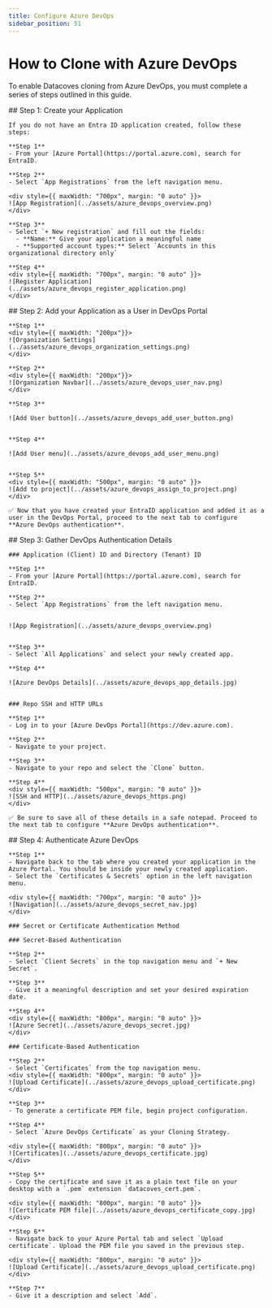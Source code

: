 ```yaml
---
title: Configure Azure DevOps
sidebar_position: 51
---
```



# How to Clone with Azure DevOps

To enable Datacoves cloning from Azure DevOps, you must complete a series of steps outlined in this guide.

<Tabs>
  <TabItem value="create-app" label="1. Create your Application" default>
    ## Step 1: Create your Application

    If you do not have an Entra ID application created, follow these steps:

    **Step 1**  
    - From your [Azure Portal](https://portal.azure.com), search for EntraID.

    **Step 2**  
    - Select `App Registrations` from the left navigation menu.

    <div style={{ maxWidth: "700px", margin: "0 auto" }}>
    ![App Registration](../assets/azure_devops_overview.png)
    </div>

    **Step 3**  
    - Select `+ New registration` and fill out the fields:
      - **Name:** Give your application a meaningful name
      - **Supported account types:** Select `Accounts in this organizational directory only`

    **Step 4**  
    <div style={{ maxWidth: "700px", margin: "0 auto" }}>
    ![Register Application](../assets/azure_devops_register_application.png)
    </div>
  </TabItem>

  <TabItem value="add-user" label="2. Add your Application as a User in the DevOps Portal">
    ## Step 2: Add your Application as a User in DevOps Portal

    **Step 1**  
    <div style={{ maxWidth: "200px"}}>
    ![Organization Settings](../assets/azure_devops_organization_settings.png)
    </div>

    **Step 2**  
    <div style={{ maxWidth: "200px"}}>
    ![Organization Navbar](../assets/azure_devops_user_nav.png)
    </div>

    **Step 3**  
  
    ![Add User button](../assets/azure_devops_add_user_button.png)
   

    **Step 4**  
  
    ![Add User menu](../assets/azure_devops_add_user_menu.png)
   

    **Step 5**  
    <div style={{ maxWidth: "500px", margin: "0 auto" }}>
    ![Add to project](../assets/azure_devops_assign_to_project.png)
    </div>

    ✅ Now that you have created your EntraID application and added it as a user in the DevOps Portal, proceed to the next tab to configure **Azure DevOps authentication**.
  </TabItem>

  <TabItem value="auth-details" label="3. Gather DevOps Authentication details">
    ## Step 3: Gather DevOps Authentication Details

    ### Application (Client) ID and Directory (Tenant) ID

    **Step 1**  
    - From your [Azure Portal](https://portal.azure.com), search for EntraID.

    **Step 2**  
    - Select `App Registrations` from the left navigation menu.


    ![App Registration](../assets/azure_devops_overview.png)
    

    **Step 3**  
    - Select `All Applications` and select your newly created app.

    **Step 4**  
  
    ![Azure DevOps Details](../assets/azure_devops_app_details.jpg)
    

    ### Repo SSH and HTTP URLs

    **Step 1**  
    - Log in to your [Azure DevOps Portal](https://dev.azure.com).

    **Step 2**  
    - Navigate to your project.

    **Step 3**  
    - Navigate to your repo and select the `Clone` button.

    **Step 4**  
    <div style={{ maxWidth: "500px", margin: "0 auto" }}>
    ![SSH and HTTP](../assets/azure_devops_https.png)
    </div>

    ✅ Be sure to save all of these details in a safe notepad. Proceed to the next tab to configure **Azure DevOps authentication**.
  </TabItem>

  <TabItem value="authenticate" label="4. Authenticate Azure DevOps">
    ## Step 4: Authenticate Azure DevOps

    **Step 1**  
    - Navigate back to the tab where you created your application in the Azure Portal. You should be inside your newly created application.  
    - Select the `Certificates & Secrets` option in the left navigation menu.

    <div style={{ maxWidth: "700px", margin: "0 auto" }}>
    ![Navigation](../assets/azure_devops_secret_nav.jpg)
    </div>

    ### Secret or Certificate Authentication Method

    ### Secret-Based Authentication

    **Step 2**  
    - Select `Client Secrets` in the top navigation menu and `+ New Secret`.

    **Step 3**  
    - Give it a meaningful description and set your desired expiration date.

    **Step 4**  
    <div style={{ maxWidth: "800px", margin: "0 auto" }}>
    ![Azure Secret](../assets/azure_devops_secret.jpg)
    </div>

    ### Certificate-Based Authentication

    **Step 2**  
    - Select `Certificates` from the top navigation menu.
    <div style={{ maxWidth: "800px", margin: "0 auto" }}>
    ![Upload Certificate](../assets/azure_devops_upload_certificate.png)
    </div>

    **Step 3**  
    - To generate a certificate PEM file, begin project configuration.

    **Step 4**  
    - Select `Azure DevOps Certificate` as your Cloning Strategy. 

    <div style={{ maxWidth: "800px", margin: "0 auto" }}>
    ![Certificates](../assets/azure_devops_certificate.jpg)
    </div>

    **Step 5**  
    - Copy the certificate and save it as a plain text file on your desktop with a `.pem` extension `datacoves_cert.pem`.

    <div style={{ maxWidth: "800px", margin: "0 auto" }}>
    ![Certificate PEM file](../assets/azure_devops_certificate_copy.jpg)
    </div>

    **Step 6**  
    - Navigate back to your Azure Portal tab and select `Upload certificate`. Upload the PEM file you saved in the previous step.

    <div style={{ maxWidth: "800px", margin: "0 auto" }}>
    ![Upload Certificate](../assets/azure_devops_upload_certificate.png)
    </div>

    **Step 7**  
    - Give it a description and select `Add`.
  </TabItem>
</Tabs>
